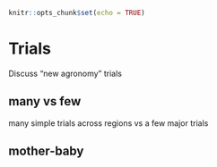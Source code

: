 ```r
knitr::opts_chunk$set(echo = TRUE)
```

# Trials

Discuss "new agronomy" trials

## many vs few 

many simple trials across regions vs a few major trials


## mother-baby





